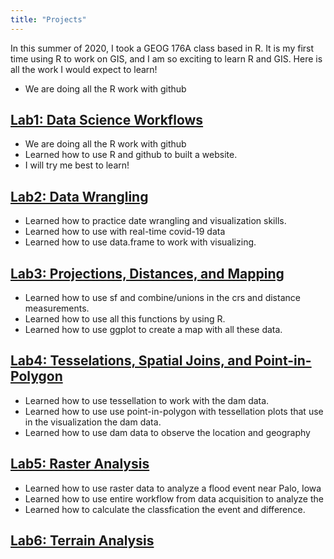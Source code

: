 ```yaml
---
title: "Projects"
---
```


In this summer of 2020, I took a GEOG 176A class based in R. It is my first time using R to work on GIS, and I am so exciting to learn R and GIS. Here is all the work I would expect to learn! 

- We are doing all the R work with github


## [Lab1: Data Science Workflows](https://ousdon.github.io/geog176a-lab1/index.html)

- We are doing all the R work with github 
- Learned how to use R and github to built a website.
- I will try me best to learn!


## [Lab2: Data Wrangling](https://ousdon.github.io/geog176a-lab1/lab2.html)

- Learned how to practice date wrangling and visualization skills.
- Learned how to use with real-time covid-19 data
- Learned how to use data.frame to work with visualizing.


## [Lab3: Projections, Distances, and Mapping](https://ousdon.github.io/geog176a-lab1/lab3.html)

- Learned how to use sf and combine/unions in the crs and distance measurements.
- Learned how to use all this functions by using R.
- Learned how to use ggplot to create a map with all these data.


## [Lab4: Tesselations, Spatial Joins, and Point-in-Polygon](https://ousdon.github.io/geog176a-lab1/lab-04.html)

- Learned how to use tessellation to work with the dam data.
- Learned how to use use point-in-polygon with tessellation plots that use in the visualization the dam data.
- Learned how to use dam data to observe the location and geography


## [Lab5: Raster Analysis](https://ousdon.github.io/geog176a-lab1/lab5.html)

- Learned how to use raster data to analyze a flood event near Palo, Iowa
- Learned how to use entire workflow from data acquisition to analyze the 
- Learned how to calculate the classfication the event and difference.


## [Lab6: Terrain Analysis]()




